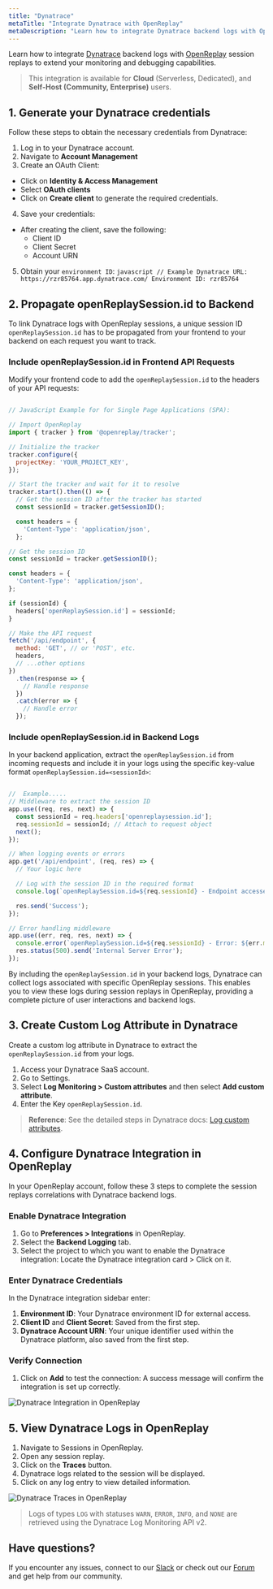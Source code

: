 ```yaml
---
title: "Dynatrace"
metaTitle: "Integrate Dynatrace with OpenReplay"
metaDescription: "Learn how to integrate Dynatrace backend logs with OpenReplay session replays."
---
```


Learn how to integrate [Dynatrace](https://www.dynatrace.com/) backend logs with [OpenReplay](https://www.openreplay.com/) session replays to extend your monitoring and debugging capabilities.

> This integration is available for **Cloud** (Serverless, Dedicated), and **Self-Host (Community, Enterprise)** users.

## 1. Generate your Dynatrace credentials

Follow these steps to obtain the necessary credentials from Dynatrace:

1. Log in to your Dynatrace account.
2. Navigate to **Account Management**
3. Create an OAuth Client:
  - Click on **Identity & Access Management**
  - Select **OAuth clients**
  - Click on **Create client** to generate the required credentials.
4. Save your credentials:
- After creating the client, save the following:
  - Client ID
  - Client Secret
  - Account URN
5. Obtain your `environment ID`:
        ```javascript
        // Example
        Dynatrace URL: https://rzr85764.app.dynatrace.com/
        Environment ID: rzr85764
        ``` 



## 2. Propagate openReplaySession.id to Backend

To link Dynatrace logs with OpenReplay sessions, a unique session ID `openReplaySession.id` has to be propagated from your frontend to your backend on each request you want to track.

### Include openReplaySession.id in Frontend API Requests

Modify your frontend code to add the `openReplaySession.id` to the headers of your API requests:

```javascript

// JavaScript Example for for Single Page Applications (SPA):

// Import OpenReplay
import { tracker } from '@openreplay/tracker';

// Initialize the tracker
tracker.configure({
  projectKey: 'YOUR_PROJECT_KEY',
});

// Start the tracker and wait for it to resolve
tracker.start().then(() => {
  // Get the session ID after the tracker has started
  const sessionId = tracker.getSessionID();

  const headers = {
    'Content-Type': 'application/json',
  };

// Get the session ID
const sessionId = tracker.getSessionID();

const headers = {
  'Content-Type': 'application/json',
};

if (sessionId) {
  headers['openReplaySession.id'] = sessionId;
}

// Make the API request
fetch('/api/endpoint', {
  method: 'GET', // or 'POST', etc.
  headers,
  // ...other options
})
  .then(response => {
    // Handle response
  })
  .catch(error => {
    // Handle error
  });

```

### Include openReplaySession.id in Backend Logs

In your backend application, extract the `openReplaySession.id` from incoming requests and include it in your logs using the specific key-value format `openReplaySession.id=<sessionId>`:

```javascript

//  Example.....
// Middleware to extract the session ID
app.use((req, res, next) => {
  const sessionId = req.headers['openreplaysession.id'];
  req.sessionId = sessionId; // Attach to request object
  next();
});

// When logging events or errors
app.get('/api/endpoint', (req, res) => {
  // Your logic here

  // Log with the session ID in the required format
  console.log(`openReplaySession.id=${req.sessionId} - Endpoint accessed`);

  res.send('Success');
});

// Error handling middleware
app.use((err, req, res, next) => {
  console.error(`openReplaySession.id=${req.sessionId} - Error: ${err.message}`);
  res.status(500).send('Internal Server Error');
});

```

By including the `openReplaySession.id` in your backend logs, Dynatrace can collect logs associated with specific OpenReplay sessions. This enables you to view these logs during session replays in OpenReplay, providing a complete picture of user interactions and backend logs.


## 3. Create Custom Log Attribute in Dynatrace

Create a custom log attribute in Dynatrace to extract the `openReplaySession.id` from your logs.

1. Access your Dynatrace SaaS account.
2. Go to Settings.
3. Select **Log Monitoring > Custom attributes** and then select **Add custom attribute**.
4. Enter the Key `openReplaySession.id`.

> **Reference**: See the detailed steps in Dynatrace docs: [Log custom attributes](https://docs.dynatrace.com/docs/observe-and-explore/logs/lma-analysis/logs-and-events/lma-log-custom-attributes).

## 4. Configure Dynatrace Integration in OpenReplay
In your OpenReplay account, follow these 3 steps to complete the session replays correlations with Dynatrace backend logs.

### Enable Dynatrace Integration
1. Go to **Preferences > Integrations** in OpenReplay.
2. Select the **Backend Logging** tab.
3. Select the project to which you want to enable the Dynatrace integration: Locate the Dynatrace integration card > Click on it.

### Enter Dynatrace Credentials
In the Dynatrace integration sidebar enter:

1. **Environment ID**: Your Dynatrace environment ID for external access.
2. **Client ID** and **Client Secret**: Saved from the first step.
3. **Dynatrace Account URN**: Your unique identifier used within the Dynatrace platform, also saved from the first step.


### Verify Connection
1. Click on **Add** to test the connection: A success message will confirm the integration is set up correctly.

![Dynatrace Integration in OpenReplay](/static/dynatrace-openreplay.png#center)

## 5. View Dynatrace Logs in OpenReplay
1. Navigate to Sessions in OpenReplay.
2. Open any session replay.
3. Click on the **Traces** button.
4. Dynatrace logs related to the session will be displayed.
5. Click on any log entry to view detailed information.

![Dynatrace Traces in OpenReplay](/static/traces-dynatrace.png#center)

> Logs of types `LOG` with statuses `WARN`, `ERROR`, `INFO`, and `NONE` are retrieved using the Dynatrace Log Monitoring API v2.

## Have questions?

If you encounter any issues, connect to our [Slack](https://slack.openreplay.com) or check out our [Forum](https://forum.openreplay.com) and get help from our community.



